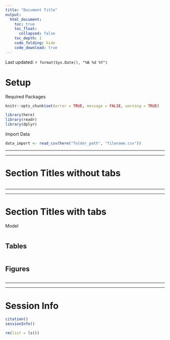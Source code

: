 ```yaml
---
title: "Document Title"
output: 
  html_document:
    toc: true
    toc_float:
      collapsed: false
    toc_depth: 1
    code_folding: hide
    code_download: true
---
```


Last updated: `r format(Sys.Date(), "%B %d %Y")`

# Setup

Required Packages

```r
knitr::opts_chunk$set(error = TRUE, message = FALSE, warning = TRUE)

library(here)
library(readr)
library(dplyr)
```

Import Data

```r
data_import <- read_csv(here("folder_path", "filename.csv"))
```

---

---


# Section Titles without tabs

```r

```

---

---


# Section Titles with tabs {.tabset .tabset-pills}

Model

```r

```

## Tables

```r

```

## Figures

```r

```

---

---


# Session Info

```r
citation()
sessionInfo()
```

```r
rm(list = ls())
```

